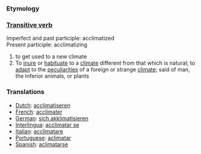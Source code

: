 ===Etymology===

===[[Transitive verb]]===
Imperfect and past participle: acclimatized<br>
Present participle: acclimatizing
#to get used to a new climate
#To [[inure]] or [[habituate]] to a [[climate]] different from that which is natural; to [[adapt]] to the [[peculiarities]] of a foreign or strange [[climate]]; said of man, the inferior animals, or plants
===Translations===
*[[Dutch]]: [[acclimatiseren]]
*[[French]]: [[acclimater]]
*[[German]]: [[sich akklimatisieren]]
*[[Interlingua]]: [[acclimatar se]]
*[[Italian]]: [[acclimatare]]
*[[Portuguese]]: [[aclimatar]]
*[[Spanish]]: [[aclimatarse]]